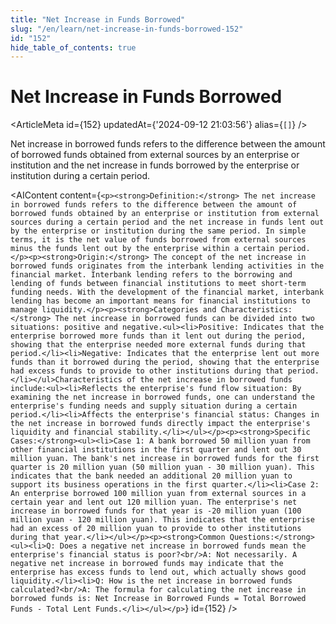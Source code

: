 ```yaml
---
title: "Net Increase in Funds Borrowed"
slug: "/en/learn/net-increase-in-funds-borrowed-152"
id: "152"
hide_table_of_contents: true
---
```



# Net Increase in Funds Borrowed

<ArticleMeta id={152} updatedAt={'2024-09-12 21:03:56'} alias={`[]`} />
<div className='border-solid border-b border-t-0 my-4 border-[var(--ifm-color-gray-300)]' />

Net increase in borrowed funds refers to the difference between the amount of borrowed funds obtained from external sources by an enterprise or institution and the net increase in funds borrowed by the enterprise or institution during a certain period.

<AIContent content={`<p><strong>Definition:</strong> The net increase in borrowed funds refers to the difference between the amount of borrowed funds obtained by an enterprise or institution from external sources during a certain period and the net increase in funds lent out by the enterprise or institution during the same period. In simple terms, it is the net value of funds borrowed from external sources minus the funds lent out by the enterprise within a certain period.</p><p><strong>Origin:</strong> The concept of the net increase in borrowed funds originates from the interbank lending activities in the financial market. Interbank lending refers to the borrowing and lending of funds between financial institutions to meet short-term funding needs. With the development of the financial market, interbank lending has become an important means for financial institutions to manage liquidity.</p><p><strong>Categories and Characteristics:</strong> The net increase in borrowed funds can be divided into two situations: positive and negative.<ul><li>Positive: Indicates that the enterprise borrowed more funds than it lent out during the period, showing that the enterprise needed more external funds during that period.</li><li>Negative: Indicates that the enterprise lent out more funds than it borrowed during the period, showing that the enterprise had excess funds to provide to other institutions during that period.</li></ul>Characteristics of the net increase in borrowed funds include:<ul><li>Reflects the enterprise's fund flow situation: By examining the net increase in borrowed funds, one can understand the enterprise's funding needs and supply situation during a certain period.</li><li>Affects the enterprise's financial status: Changes in the net increase in borrowed funds directly impact the enterprise's liquidity and financial stability.</li></ul></p><p><strong>Specific Cases:</strong><ul><li>Case 1: A bank borrowed 50 million yuan from other financial institutions in the first quarter and lent out 30 million yuan. The bank's net increase in borrowed funds for the first quarter is 20 million yuan (50 million yuan - 30 million yuan). This indicates that the bank needed an additional 20 million yuan to support its business operations in the first quarter.</li><li>Case 2: An enterprise borrowed 100 million yuan from external sources in a certain year and lent out 120 million yuan. The enterprise's net increase in borrowed funds for that year is -20 million yuan (100 million yuan - 120 million yuan). This indicates that the enterprise had an excess of 20 million yuan to provide to other institutions during that year.</li></ul></p><p><strong>Common Questions:</strong><ul><li>Q: Does a negative net increase in borrowed funds mean the enterprise's financial status is poor?<br/>A: Not necessarily. A negative net increase in borrowed funds may indicate that the enterprise has excess funds to lend out, which actually shows good liquidity.</li><li>Q: How is the net increase in borrowed funds calculated?<br/>A: The formula for calculating the net increase in borrowed funds is: Net Increase in Borrowed Funds = Total Borrowed Funds - Total Lent Funds.</li></ul></p>`} id={152} />
